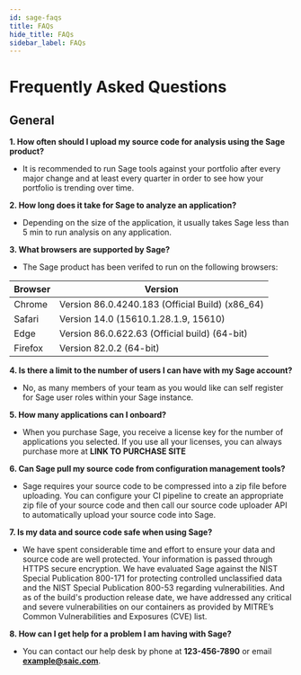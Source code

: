 ```yaml
---
id: sage-faqs
title: FAQs
hide_title: FAQs
sidebar_label: FAQs
---
```


# Frequently Asked Questions

## General

**1. How often should I upload my source code for analysis using the Sage product?**

- It is recommended to run Sage tools against your portfolio after every major change and at least every quarter in order to see how your portfolio is trending over time.

**2. How long does it take for Sage to analyze an application?**

- Depending on the size of the application, it usually takes Sage less than 5 min to run analysis on any application.

**3. What browsers are supported by Sage?**

- The Sage product has been verifed to run on the following browsers:

| Browser | Version                                         |
| ------- | ----------------------------------------------- |
| Chrome  | Version 86.0.4240.183 (Official Build) (x86_64) |
| Safari  | Version 14.0 (15610.1.28.1.9, 15610)            |
| Edge    | Version 86.0.622.63 (Official build) (64-bit)   |
| Firefox | Version 82.0.2 (64-bit)                         |

**4. Is there a limit to the number of users I can have with my Sage account?**

- No, as many members of your team as you would like can self register for Sage user roles within your Sage instance.

**5. How many applications can I onboard?**

- When you purchase Sage, you receive a license key for the number of applications you selected. If you use all your licenses, you can always purchase more at **LINK TO PURCHASE SITE**

**6. Can Sage pull my source code from configuration management tools?**

- Sage requires your source code to be compressed into a zip file before uploading. You can configure your CI pipeline to create an appropriate zip file of your source code and then call our source code uploader API to automatically upload your source code into Sage.

**7. Is my data and source code safe when using Sage?**

- We have spent considerable time and effort to ensure your data and source code are well protected. Your information is passed through HTTPS secure encryption. We have evaluated Sage against the NIST Special Publication 800-171 for protecting controlled unclassified data and the NIST Special Publication 800-53 regarding vulnerabilities. And as of the build's production release date, we have addressed any critical and severe vulnerabilities on our containers as provided by MITRE’s Common Vulnerabilities and Exposures (CVE) list.

**8. How can I get help for a problem I am having with Sage?**

- You can contact our help desk by phone at **123-456-7890** or email **example@saic.com**.
